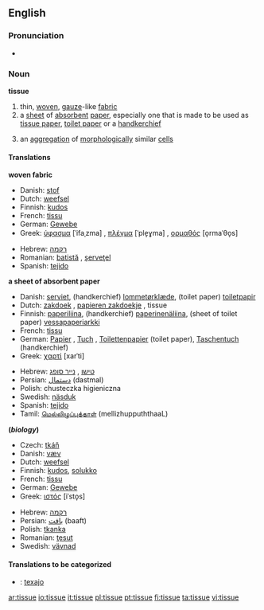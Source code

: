 ==English==

===Pronunciation===
*{{audio|en-us-tissue.ogg|Audio (US)}}


===Noun===
'''tissue'''

# thin, [[woven]], [[gauze]]-like [[fabric]]
# a [[sheet]] of [[absorbent]] [[paper]], especially one that is made to be used as [[tissue paper]], [[toilet paper]] or a [[handkerchief]]
#{{biology}} an [[aggregation]] of [[morphological]]ly similar [[cell]]s

====Translations====
'''woven fabric'''
{{top}}
*Danish: [[stof]]
*Dutch: [[weefsel]] {{n}}
*Finnish: [[kudos]]
*French: [[tissu]] {{m}}
*German: [[Gewebe]] {{n}}
*Greek: [[ύφασμα]] [ˈifaˌzma] {{n}}, [[πλέγμα]] [ˈple̞ɣma] {{n}}, [[ορμαθός]] [o̞rmaˈθo̞s] {{m}}
{{mid}}
*Hebrew: [[רקמה]] {{f}}
*Romanian: [[batistă]] {{f}}, [[şerveţel]] {{n}}
*Spanish: [[tejido]] {{m}}
{{bottom}}

'''a sheet of absorbent paper'''
{{top}}
*Danish: [[serviet]], (handkerchief) [[lommetørklæde]], (toilet paper) [[toiletpapir]]
*Dutch: [[zakdoek]] {{m}}, [[papieren zakdoekje]] {{n}}, tissue {{m}}
*Finnish: [[paperiliina]], (handkerchief) [[paperinenäliina]], (sheet of toilet paper) [[vessapaperiarkki]]
*French: [[tissu]] {{m}}
*German: [[Papier]] {{n}}, [[Tuch]] {{n}}, [[Toilettenpapier]] {{n}} (toilet paper), [[Taschentuch]] {{n}} (handkerchief)
*Greek: [[χαρτί]] [xarˈti] {{n}}
{{mid}}
*Hebrew: [[טישו]] {{m}}, [[נייר סופג]] {{m}}
*Persian: [[دستمال]] (dastmal)
*Polish: chusteczka higieniczna {{f}}
*Swedish: [[näsduk]] {{c}}
*Spanish: [[tejido]] {{m}}
*Tamil: [[மெல்லிழுப்புத்தாள் ]] (mellizhuppuththaaL)
{{bottom}}

'''(''biology'')'''
{{top}}
*Czech: [[tkáň]] {{f}}
*Danish: [[væv]] {{n}}
*Dutch: [[weefsel]] {{n}}
*Finnish: [[kudos]], [[solukko]]
*French: [[tissu]] {{m}}
*German: [[Gewebe]] {{n}}
*Greek: [[ιστός]] [iˈsto̞s] {{m}}
{{mid}}
*Hebrew: [[רקמה]] {{f}}
*Persian: [[بافت]] (baaft)
*Polish: [[tkanka]] {{f}}
*Romanian: [[ţesut]] {{n}}
*Swedish: [[vävnad]] {{c}}
{{bottom}}

====Translations to be categorized====
{{checktrans}}
*{{ttbc|Ido}}: [[texajo]]

[[ar:tissue]]
[[io:tissue]]
[[it:tissue]]
[[pl:tissue]]
[[pt:tissue]]
[[fi:tissue]]
[[ta:tissue]]
[[vi:tissue]]